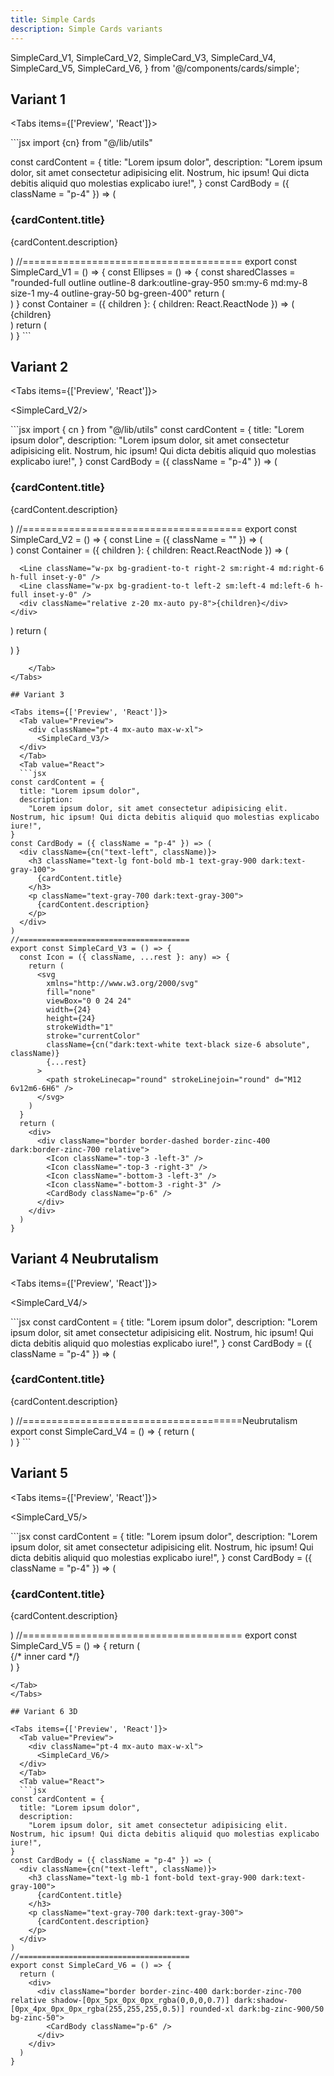 ```yaml
---
title: Simple Cards
description: Simple Cards variants
---
```


  SimpleCard_V1,
  SimpleCard_V2,
  SimpleCard_V3,
  SimpleCard_V4,
  SimpleCard_V5,
  SimpleCard_V6,
} from '@/components/cards/simple';

## Variant 1

<Tabs items={['Preview', 'React']}>
  <Tab value="Preview">
  <div className="pt-4 mx-auto max-w-xl">
    <SimpleCard_V1/>
  </div>
  </Tab>
  <Tab value="React">
  ```jsx
import {cn} from "@/lib/utils"

const cardContent = {
title: "Lorem ipsum dolor",
description:
"Lorem ipsum dolor, sit amet consectetur adipisicing elit. Nostrum, hic ipsum! Qui dicta debitis aliquid quo molestias explicabo iure!",
}
const CardBody = ({ className = "p-4" }) => (

  <div className={cn("text-left", className)}>
    <h3 className="text-lg font-bold mb-1 text-gray-900 dark:text-gray-100">
      {cardContent.title}
    </h3>
    <p className="text-gray-700 dark:text-gray-300">
      {cardContent.description}
    </p>
  </div>
)
//======================================
export const SimpleCard_V1 = () => {
  const Ellipses = () => {
    const sharedClasses =
      "rounded-full outline outline-8 dark:outline-gray-950 sm:my-6 md:my-8 size-1 my-4 outline-gray-50 bg-green-400"
    return (
      <div className="absolute z-0 grid h-full w-full items-center gap-8 lg:grid-cols-2">
        <section className="absolute z-0 grid h-full w-full grid-cols-2 place-content-between">
          <div className={`${sharedClasses} -mx-[2.5px]`}></div>
          <div className={`${sharedClasses} -mx-[2px] place-self-end`}></div>
          <div className={`${sharedClasses} -mx-[2.5px]`}></div>
          <div className={`${sharedClasses} -mx-[2px] place-self-end`}></div>
        </section>
      </div>
    )
  }
  const Container = ({ children }: { children: React.ReactNode }) => (
    <div className="relative mx-auto w-full rounded-lg border border-dashed border-zinc-300 px-4 dark:border-zinc-800 sm:px-6 md:px-8">
      <div className="absolute left-0 top-4 -z-0 h-px w-full bg-zinc-400 dark:bg-zinc-700 sm:top-6 md:top-8"></div>
      <div className="absolute bottom-4 left-0 z-0 h-px w-full bg-zinc-400 dark:bg-zinc-700 sm:bottom-6 md:bottom-8"></div>
      <div className="relative w-full border-x border-zinc-400 dark:border-zinc-700">
        <Ellipses />
        <div className="relative z-20 mx-auto py-8">{children}</div>
      </div>
    </div>
  )
  return (
    <div className="">
      <Container>
        <div className="p-3 w-full center">
          <CardBody />
        </div>
      </Container>
    </div>
  )
}
```
</Tab>
</Tabs>

## Variant 2

<Tabs items={['Preview', 'React']}>
  <Tab value="Preview">
    <div className="pt-4 mx-auto max-w-xl">
      <SimpleCard_V2/>
  </div>
  </Tab>
  <Tab value="React">
```jsx
import { cn } from "@/lib/utils"
const cardContent = {
  title: "Lorem ipsum dolor",
  description:
    "Lorem ipsum dolor, sit amet consectetur adipisicing elit. Nostrum, hic ipsum! Qui dicta debitis aliquid quo molestias explicabo iure!",
}
const CardBody = ({ className = "p-4" }) => (
  <div className={cn("text-left", className)}>
    <h3 className="text-lg font-bold mb-1 text-gray-900 dark:text-gray-100">
      {cardContent.title}
    </h3>
    <p className="text-gray-700 dark:text-gray-300">
      {cardContent.description}
    </p>
  </div>
)
//======================================
export const SimpleCard_V2 = () => {
  const Line = ({ className = "" }) => (
    <div
      className={cn(
        "h-px w-full via-zinc-400 from-[1%] from-zinc-200 to-zinc-600 absolute -z-0 dark:via-zinc-700 dark:from-zinc-900 dark:to-zinc-500",
        className
      )}
    />
  )
  const Container = ({ children }: { children: React.ReactNode }) => (
    <div className="relative mx-auto w-full px-4 sm:px-6 md:px-8">
      <Line className="bg-gradient-to-l left-0 top-2 sm:top-4 md:top-6" />
      <Line className="bg-gradient-to-r bottom-2 sm:bottom-4 md:bottom-6 left-0" />

      <Line className="w-px bg-gradient-to-t right-2 sm:right-4 md:right-6 h-full inset-y-0" />
      <Line className="w-px bg-gradient-to-t left-2 sm:left-4 md:left-6 h-full inset-y-0" />
      <div className="relative z-20 mx-auto py-8">{children}</div>
    </div>

)
return (
<Container>
<div className="p-4 w-full center">
<CardBody />
</div>
</Container>
)
}

````
    </Tab>
</Tabs>

## Variant 3

<Tabs items={['Preview', 'React']}>
  <Tab value="Preview">
    <div className="pt-4 mx-auto max-w-xl">
      <SimpleCard_V3/>
  </div>
  </Tab>
  <Tab value="React">
  ```jsx
const cardContent = {
  title: "Lorem ipsum dolor",
  description:
    "Lorem ipsum dolor, sit amet consectetur adipisicing elit. Nostrum, hic ipsum! Qui dicta debitis aliquid quo molestias explicabo iure!",
}
const CardBody = ({ className = "p-4" }) => (
  <div className={cn("text-left", className)}>
    <h3 className="text-lg font-bold mb-1 text-gray-900 dark:text-gray-100">
      {cardContent.title}
    </h3>
    <p className="text-gray-700 dark:text-gray-300">
      {cardContent.description}
    </p>
  </div>
)
//======================================
export const SimpleCard_V3 = () => {
  const Icon = ({ className, ...rest }: any) => {
    return (
      <svg
        xmlns="http://www.w3.org/2000/svg"
        fill="none"
        viewBox="0 0 24 24"
        width={24}
        height={24}
        strokeWidth="1"
        stroke="currentColor"
        className={cn("dark:text-white text-black size-6 absolute", className)}
        {...rest}
      >
        <path strokeLinecap="round" strokeLinejoin="round" d="M12 6v12m6-6H6" />
      </svg>
    )
  }
  return (
    <div>
      <div className="border border-dashed border-zinc-400 dark:border-zinc-700 relative">
        <Icon className="-top-3 -left-3" />
        <Icon className="-top-3 -right-3" />
        <Icon className="-bottom-3 -left-3" />
        <Icon className="-bottom-3 -right-3" />
        <CardBody className="p-6" />
      </div>
    </div>
  )
}
````

</Tab>
</Tabs>

## Variant 4 Neubrutalism

<Tabs items={['Preview', 'React']}>
  <Tab value="Preview">
    <div className="pt-4 mx-auto max-w-xl">
    <SimpleCard_V4/>
  </div>
  </Tab>
  <Tab value="React">
  ```jsx
const cardContent = {
  title: "Lorem ipsum dolor",
  description:
    "Lorem ipsum dolor, sit amet consectetur adipisicing elit. Nostrum, hic ipsum! Qui dicta debitis aliquid quo molestias explicabo iure!",
}
const CardBody = ({ className = "p-4" }) => (
  <div className={cn("text-left", className)}>
    <h3 className="text-lg font-bold mb-1 text-gray-900 dark:text-gray-100">
      {cardContent.title}
    </h3>
    <p className="text-gray-700 dark:text-gray-300">
      {cardContent.description}
    </p>
  </div>
)
//======================================Neubrutalism
export const SimpleCard_V4 = () => {
  return (
    <div>
      <div className="border-[0.5px] border-zinc-400 dark:border-white/70 relative shadow-[4px_4px_0px_0px_rgba(0,0,0)] dark:shadow-[3px_3px_0px_0px_rgba(255,255,255,0.7)]">
        <CardBody className="p-6" />
      </div>
    </div>
  )
}
```
</Tab>
</Tabs>

## Variant 5

<Tabs items={['Preview', 'React']}>
  <Tab value="Preview">
    <div className="pt-4 mx-auto max-w-xl">
      <SimpleCard_V5/>
  </div>
  </Tab>
  <Tab value="React">
  ```jsx
const cardContent = {
  title: "Lorem ipsum dolor",
  description:
    "Lorem ipsum dolor, sit amet consectetur adipisicing elit. Nostrum, hic ipsum! Qui dicta debitis aliquid quo molestias explicabo iure!",
}
const CardBody = ({ className = "p-4" }) => (
  <div className={cn("text-left", className)}>
    <h3 className="text-lg mb-1 font-bold text-gray-900 dark:text-gray-100">
      {cardContent.title}
    </h3>
    <p className="text-gray-700 dark:text-gray-300">
      {cardContent.description}
    </p>
  </div>
)
//======================================
export const SimpleCard_V5 = () => {
  return (
    <div>
      {/* inner card */}
      <div className="border-[0.5px] border-zinc-300 rounded-sm p-2 dark:border-zinc-800">
        <div
          className={cn(
            "border rounded-sm bg-gradient-to-br",
            // light mode
            " from-white to-zinc-200/60 border-zinc-300 shadow-[2px_0_8px_rgba(0,_0,_0,_0.15)]",
            // dark mode
            "dark:from-zinc-950 dark:to-zinc-900/60 dark:border-zinc-900/50 dark:shadow-inner"
          )}
        >
          <CardBody />
        </div>
      </div>
    </div>
  )
}

````
</Tab>
</Tabs>

## Variant 6 3D

<Tabs items={['Preview', 'React']}>
  <Tab value="Preview">
    <div className="pt-4 mx-auto max-w-xl">
      <SimpleCard_V6/>
  </div>
  </Tab>
  <Tab value="React">
  ```jsx
const cardContent = {
  title: "Lorem ipsum dolor",
  description:
    "Lorem ipsum dolor, sit amet consectetur adipisicing elit. Nostrum, hic ipsum! Qui dicta debitis aliquid quo molestias explicabo iure!",
}
const CardBody = ({ className = "p-4" }) => (
  <div className={cn("text-left", className)}>
    <h3 className="text-lg mb-1 font-bold text-gray-900 dark:text-gray-100">
      {cardContent.title}
    </h3>
    <p className="text-gray-700 dark:text-gray-300">
      {cardContent.description}
    </p>
  </div>
)
//======================================
export const SimpleCard_V6 = () => {
  return (
    <div>
      <div className="border border-zinc-400 dark:border-zinc-700 relative shadow-[0px_5px_0px_0px_rgba(0,0,0,0.7)] dark:shadow-[0px_4px_0px_0px_rgba(255,255,255,0.5)] rounded-xl dark:bg-zinc-900/50 bg-zinc-50">
        <CardBody className="p-6" />
      </div>
    </div>
  )
}

````

</Tab>
</Tabs>
